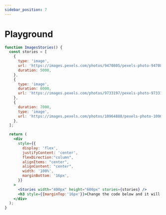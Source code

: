 ```yaml
---
sidebar_position: 7
---
```


# Playground


```jsx live
function ImagesStories() {
  const stories = [
    {
      type: 'image',
      url: 'https://images.pexels.com/photos/9470805/pexels-photo-9470805.jpeg?w=300',
      duration: 5000,
    },
    {
      type: 'image',
      duration: 6000,
      url: 'https://images.pexels.com/photos/9733197/pexels-photo-9733197.jpeg?w=300',
    },
    {
      duration: 7000,
      type: 'image',
      url: 'https://images.pexels.com/photos/10964888/pexels-photo-10964888.jpeg?w=300',
    },
  ];

  return (
    <div
      style={{
        display: 'flex',
        justifyContent: 'center',
        flexDirection:"column",
        alignItems: "center",
        alignContent: "center",
        width: '100%',
        marginBottom: '16px',
      }}
    >
      <Stories width="400px" height="600px" stories={stories} />
      <h3 style={{marginTop:'16px'}}>Change the code below and it will reflect in real time</h3>
    </div>
  );
}
```
